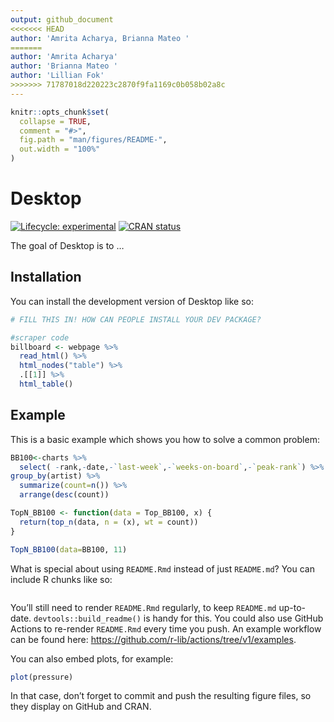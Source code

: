 ```yaml
---
output: github_document
<<<<<<< HEAD
author: 'Amrita Acharya, Brianna Mateo '
=======
author: 'Amrita Acharya'
author: 'Brianna Mateo '
author: 'Lillian Fok'
>>>>>>> 71787018d220223c2870f9fa1169c0b058b02a8c
---
```


<!-- README.md is generated from README.Rmd. Please edit that file -->

```r
knitr::opts_chunk$set(
  collapse = TRUE,
  comment = "#>",
  fig.path = "man/figures/README-",
  out.width = "100%"
)
```

# Desktop

<!-- badges: start -->
[![Lifecycle: experimental](https://img.shields.io/badge/lifecycle-experimental-orange.svg)](https://lifecycle.r-lib.org/articles/stages.html#experimental)
[![CRAN status](https://www.r-pkg.org/badges/version/Desktop)](https://CRAN.R-project.org/package=Desktop)
<!-- badges: end -->

The goal of Desktop is to ...

## Installation

You can install the development version of Desktop like so:

``` r
# FILL THIS IN! HOW CAN PEOPLE INSTALL YOUR DEV PACKAGE?
```

```r
#scraper code
billboard <- webpage %>%
  read_html() %>%
  html_nodes("table") %>%
  .[[1]] %>%
  html_table()

```


## Example

This is a basic example which shows you how to solve a common problem:



```r

BB100<-charts %>% 
  select( -rank,-date,-`last-week`,-`weeks-on-board`,-`peak-rank`) %>% 
group_by(artist) %>% 
  summarize(count=n()) %>% 
  arrange(desc(count))

TopN_BB100 <- function(data = Top_BB100, x) {
  return(top_n(data, n = (x), wt = count))
}

TopN_BB100(data=BB100, 11)
```


What is special about using `README.Rmd` instead of just `README.md`? You can include R chunks like so:

```r

```

You'll still need to render `README.Rmd` regularly, to keep `README.md` up-to-date. `devtools::build_readme()` is handy for this. You could also use GitHub Actions to re-render `README.Rmd` every time you push. An example workflow can be found here: <https://github.com/r-lib/actions/tree/v1/examples>.

You can also embed plots, for example:

```r
plot(pressure)
```

In that case, don't forget to commit and push the resulting figure files, so they display on GitHub and CRAN.

